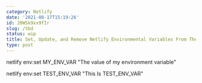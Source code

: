 ```yaml
---
category: Netlify
date: '2021-08-17T15:19:26'
id: 20WSk9xx9fIr
slug: /tbd
status: wip
title: Set, Update, and Remove Netlify Environmental Variables From The Command Line
type: post
---
```


netlify env:set MY_ENV_VAR "The value of my environment variable"


netlify env:set TEST_ENV_VAR "This Is TEST_ENV_VAR"